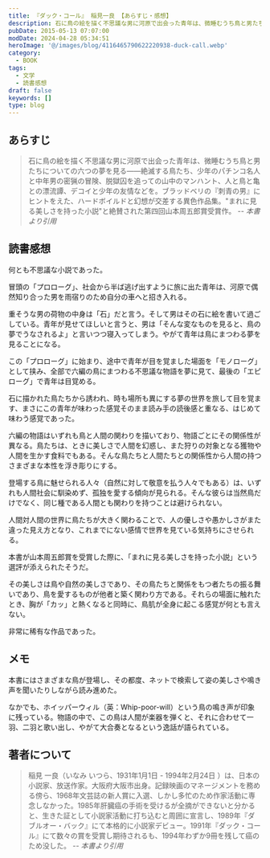 ```yaml
---
title: 『ダック・コール』 稲見一良 【あらすじ・感想】
description: 石に鳥の絵を描く不思議な男に河原で出会った青年は、微睡むうち鳥と男たちについての六つの夢を見る――絶滅する鳥たち、少年のパチンコ名人と中年男の密猟の冒険、脱獄囚を追っての山中のマンハント、人と鳥と亀との漂流譚、デコイと少年の友情などを。ブラッドベリの『刺青の男』にヒントをえた、ハードボイルドと幻想が交差する異色作品集。
pubDate: 2015-05-13 07:07:00
modDate: 2024-04-28 05:34:51
heroImage: '@/images/blog/4116465790622220938-duck-call.webp'
category:
  - BOOK
tags:
  - 文学
  - 読書感想
draft: false
keywords: []
type: blog
---
```



## あらすじ

> 石に鳥の絵を描く不思議な男に河原で出会った青年は、微睡むうち鳥と男たちについての六つの夢を見る――絶滅する鳥たち、少年のパチンコ名人と中年男の密猟の冒険、脱獄囚を追っての山中のマンハント、人と鳥と亀との漂流譚、デコイと少年の友情などを。ブラッドベリの『刺青の男』にヒントをえた、ハードボイルドと幻想が交差する異色作品集。"まれに見る美しさを持った小説"と絶賛された第四回山本周五郎賞受賞作。 <cite>-- 本書より引用</cite>

## 読書感想

何とも不思議な小説であった。

冒頭の「プロローグ」、社会から半ば逃げ出すように旅に出た青年は、河原で偶然知り合った男を雨宿りのため自分の車へと招き入れる。

重そうな男の荷物の中身は「石」だと言う。そして男はその石に絵を書いて過ごしている。青年が見せてほしいと言うと、男は「そんな変なものを見ると、鳥の夢でうなされるよ」と言いつつ寝入ってしまう。やがて青年は鳥にまつわる夢を見ることになる。

この「プロローグ」に始まり、途中で青年が目を覚ました場面を「モノローグ」として挟み、全部で六編の鳥にまつわる不思議な物語を夢に見て、最後の「エピローグ」で青年は目覚める。

石に描かれた鳥たちから誘われ、時も場所も異にする夢の世界を旅して目を覚ます、まさにこの青年が味わった感覚そのまま読み手の読後感と重なる、はじめて味わう感覚であった。

六編の物語はいずれも鳥と人間の関わりを描いており、物語ごとにその関係性が異なる。鳥たちは、ときに美しさで人間を幻惑し、また狩りの対象となる獲物や人間を生かす食料でもある。そんな鳥たちと人間たちとの関係性から人間の持つさまざまな本性を浮き彫りにする。

登場する鳥に魅せられる人々（自然に対して敬意を払う人々でもある）は、いずれも人間社会に馴染めず、孤独を愛する傾向が見られる。そんな彼らは当然鳥だけでなく、同じ種である人間とも関わりを持つことは避けられない。

人間対人間の世界に鳥たちが大きく関わることで、人の優しさや愚かしさがまた違った見え方となり、これまでにない感情で世界を見ている気持ちにさせられる。

本書が山本周五郎賞を受賞した際に、「まれに見る美しさを持った小説」という選評が添えられたそうだ。

その美しさは鳥や自然の美しさであり、その鳥たちと関係をもつ者たちの振る舞いであり、鳥を愛するものが他者と築く関わり方である。それらの場面に触れたとき、胸が「カッ」と熱くなると同時に、鳥肌が全身に起こる感覚が何とも言えない。

非常に稀有な作品であった。

<div class='not-prose'>
  <div data-vc_mylinkbox_id='886766431'></div>
</div>

## メモ

本書にはさまざまな鳥が登場し、その都度、ネットで検索して姿の美しさや鳴き声を聞いたりしながら読み進めた。

なかでも、ホイッパーウィル（英：Whip-poor-will）という鳥の鳴き声が印象に残っている。物語の中で、この鳥は人間が楽器を弾くと、それに合わせて一羽、二羽と歌い出し、やがて大合奏となるという逸話が語られている。

<YouTube id='sukE9pGayRc' />

## 著者について

> 稲見 一良（いなみ いつら、1931年1月1日 - 1994年2月24日 ）は、日本の小説家、放送作家。大阪府大阪市出身。記録映画のマネージメントを務める傍ら、1968年文芸誌の新人賞に入選、しかし多忙のため作家活動に専念しなかった。1985年肝臓癌の手術を受けるが全摘ができないと分かると、生きた証として小説家活動に打ち込むと周囲に宣言し、1989年『ダブルオー・バック』にて本格的に小説家デビュー。1991年『ダック・コール』にて数々の賞を受賞し期待されるも、1994年わずか9冊を残して癌のため没した。 <cite>-- 本書より引用</cite>
